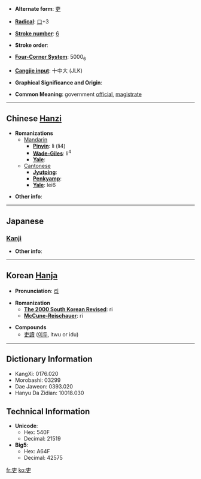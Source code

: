 * '''Alternate form''': [[吏]]

* '''[[Wiktionary:Chinese radical index| Radical]]''': [[Wiktionary:Chinese radical index 口|口]]+3

* '''[[Wiktionary:Chinese total strokes index|Stroke number]]''': [[Wiktionary:Chinese total strokes index 6|6]]

* '''Stroke order''': 

* '''[[Wiktionary:Chinese four corner index|Four-Corner System]]''': 5000<sub>6</sub>

* '''[[Wiktionary:Chinese Cangjie index|Cangjie input]]''': 十中大 (JLK)

* '''Graphical Significance and Origin''': 

* '''Common Meaning''': government [[official]], [[magistrate]]

----

== Chinese [[Hanzi]] ==

* '''Romanizations'''
** [[Mandarin]]
*** '''[[Pinyin]]''': lì (li4)
*** '''[[Wade-Giles]]''': li<sup>4</sup>
*** '''[[Yale]]''': 
**[[Cantonese]]
***'''[[Jyutping]]''':
***'''[[Penkyamp]]''': 
***'''[[Yale]]''': lei6

* '''Other info''': 

----

==Japanese==

===[[Kanji]]===
{{kanji|on readings=[[り]] (ri)
|kun readings=[[つかさ]] (tsukasa)
}}

* '''Other info''':  

----

== Korean [[Hanja]] ==

* '''Pronunciation''': [[리]]

* '''Romanization'''
** '''[[The 2000 South Korean Revised Romanization|The 2000 South Korean Revised]]''': ri
** '''[[McCune-Reischauer]]''': ri

* '''Compounds'''
** [[吏讀]] ([[이두]], itwu or idu)

----

== Dictionary Information ==

* KangXi: 0176.020
* Morobashi: 03299
* Dae Jaweon: 0393.020
* Hanyu Da Zidian: 10018.030

== Technical Information ==

* '''Unicode''':
** Hex: 540F
** Decimal: 21519
* '''Big5''':
** Hex: A64F
** Decimal: 42575

[[fr:吏]]
[[ko:吏]]